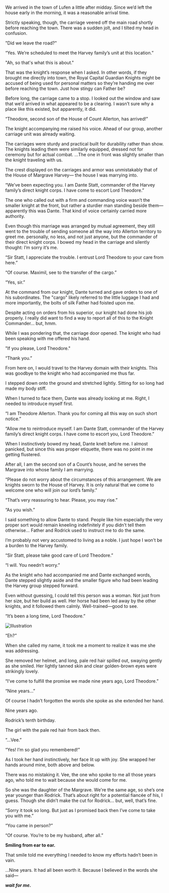 We arrived in the town of Lufen a little after midday. Since we’d left the house early in the morning, it was a reasonable arrival time.

Strictly speaking, though, the carriage veered off the main road shortly before reaching the town. There was a sudden jolt, and I tilted my head in confusion.

"Did we leave the road?"

 “Yes. We’re scheduled to meet the Harvey family’s unit at this location.”

"Ah, so that's what this is about."

That was the knight’s response when I asked. In other words, if they brought me directly into town, the Royal Capital Guardian Knights might be accused of being used for personal matters so they’re handing me over before reaching the town. Just how stingy can Father be?

Before long, the carriage came to a stop. I looked out the window and saw that we’d arrived in what appeared to be a clearing. I wasn’t sure why a place like this existed, but apparently, it did.

 “Theodore, second son of the House of Count Allerton, has arrived!”

The knight accompanying me raised his voice. Ahead of our group, another carriage unit was already waiting.

The carriages were sturdy and practical built for durability rather than show. The knights leading them were similarly equipped, dressed not for ceremony but for actual combat. …The one in front was slightly smaller than the knight traveling with us.

The crest displayed on the carriages and armor was unmistakably that of the House of Margrave Harvey— the house I was marrying into.

 “We’ve been expecting you. I am Dante Statt, commander of the Harvey family’s direct knight corps. I have come to escort Lord Theodore.”

The one who called out with a firm and commanding voice wasn’t the smaller knight at the front, but rather a sturdier man standing beside them—apparently this was Dante. That kind of voice certainly carried more authority.

Even though this marriage was arranged by mutual agreement, they still went to the trouble of sending someone all the way into Allerton territory to greet me. personally, no less, and not just anyone, but the commander of their direct knight corps. I bowed my head in the carriage and silently thought: I’m sorry it’s me.

 “Sir Statt, I appreciate the trouble. I entrust Lord Theodore to your care from here.”

 “Of course. Maximil, see to the transfer of the cargo.”

 “Yes, sir.”

At the command from our knight, Dante turned and gave orders to one of his subordinates. The "cargo" likely referred to the little luggage I had and more importantly, the bolts of silk Father had foisted upon me.

Despite acting on orders from his superior, our knight had done his job properly. I really did want to find a way to report all of this to the Knight Commander… but, hmm.

While I was pondering that, the carriage door opened. The knight who had been speaking with me offered his hand.

"If you please, Lord Theodore."

 “Thank you.”

From here on, I would travel to the Harvey domain with their knights. This was goodbye to the knight who had accompanied me thus far.

I stepped down onto the ground and stretched lightly. Sitting for so long had made my body stiff.

When I turned to face them, Dante was already looking at me. Right, I needed to introduce myself first.

 “I am Theodore Allerton. Thank you for coming all this way on such short notice.”

 “Allow me to reintroduce myself. I am Dante Statt, commander of the Harvey family’s direct knight corps. I have come to escort you, Lord Theodore.”

When I instinctively bowed my head, Dante knelt before me. I almost panicked, but since this was proper etiquette, there was no point in me getting flustered.

After all, I am the second son of a Count’s house, and he serves the Margrave into whose family I am marrying.

 “Please do not worry about the circumstances of this arrangement. We are knights sworn to the House of Harvey. It is only natural that we come to welcome one who will join our lord’s family.”

 “That’s very reassuring to hear. Please, you may rise.”

 “As you wish.”

I said something to allow Dante to stand. People like him especially the very proper sort would remain kneeling indefinitely if you didn’t tell them otherwise… Father and Rodrick used to instruct me to do the same.

I’m probably not very accustomed to living as a noble. I just hope I won’t be a burden to the Harvey family.

 “Sir Statt, please take good care of Lord Theodore.”

 “I will. You needn’t worry.”

As the knight who had accompanied me and Dante exchanged words, Dante stepped slightly aside and the smaller figure who had been leading the Harvey group stepped forward.

Even without guessing, I could tell this person was a woman. Not just from her size, but her build as well. Her horse had been led away by the other knights, and it followed them calmly. Well-trained—good to see.

 “It’s been a long time, Lord Theodore.”

![Illustration](https://i.redd.it/unpgqhh1n7hf1.png)

 “Eh?”

When she called my name, it took me a moment to realize it was me she was addressing.

She removed her helmet, and long, pale red hair spilled out, swaying gently as she smiled. Her lightly tanned skin and clear golden-brown eyes were strikingly lovely.

 “I’ve come to fulfill the promise we made nine years ago, Lord Theodore.”

 “Nine years…”

Of course I hadn’t forgotten the words she spoke as she extended her hand.

Nine years ago.

Rodrick’s tenth birthday.

The girl with the pale red hair from back then.

 “...Vee.”

 “Yes! I’m so glad you remembered!”

As I took her hand instinctively, her face lit up with joy. She wrapped her hands around mine, both above and below.

There was no mistaking it. Vee, the one who spoke to me all those years ago, who told me to wait because she would come for me.

So she was the daughter of the Margrave. We're the same age, so she’s one year younger than Rodrick. That’s about right for a potential fiancée of his, I guess. Though she didn’t make the cut for Rodrick… but, well, that’s fine.

 “Sorry it took so long. But just as I promised back then I’ve come to take you with me.”

 “You came in person?”

 “Of course. You’re to be my husband, after all.”

**Smiling from ear to ear.**

That smile told me everything I needed to know my efforts hadn’t been in vain.

…Nine years. It had all been worth it. Because I believed in the words she said—

**_wait for me_.**
